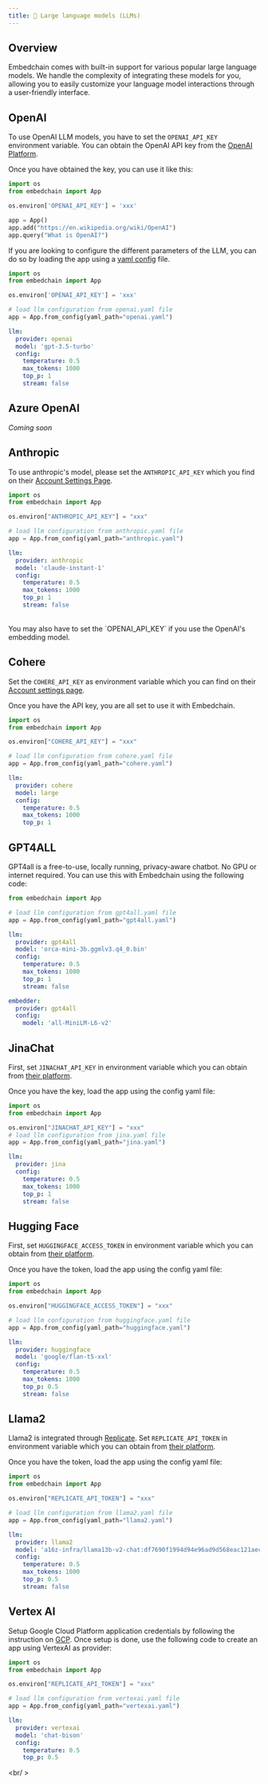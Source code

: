 ```yaml
---
title: 🤖 Large language models (LLMs)
---
```


## Overview

Embedchain comes with built-in support for various popular large language models. We handle the complexity of integrating these models for you, allowing you to easily customize your language model interactions through a user-friendly interface.

<CardGroup cols={4}>
  <Card title="OpenAI" href="#openai"></Card>
  <Card title="Azure OpenAI" href="#azure-openai"></Card>
  <Card title="Anthropic" href="#anthropic"></Card>
  <Card title="Cohere" href="#cohere"></Card>
  <Card title="GPT4All" href="#gpt4all"></Card>
  <Card title="JinaChat" href="#jinachat"></Card>
  <Card title="Hugging Face" href="#hugging-face"></Card>
  <Card title="Llama2" href="#llama2"></Card>
  <Card title="Vertex AI" href="#vertex-ai"></Card>
</CardGroup>

## OpenAI

To use OpenAI LLM models, you have to set the `OPENAI_API_KEY` environment variable. You can obtain the OpenAI API key from the [OpenAI Platform](https://platform.openai.com/account/api-keys).

Once you have obtained the key, you can use it like this:

```python
import os
from embedchain import App

os.environ['OPENAI_API_KEY'] = 'xxx'

app = App()
app.add("https://en.wikipedia.org/wiki/OpenAI")
app.query("What is OpenAI?")
```

If you are looking to configure the different parameters of the LLM, you can do so by loading the app using a [yaml config](https://github.com/embedchain/embedchain/blob/main/embedchain/yaml/chroma.yaml) file. 

<CodeGroup>

```python main.py
import os
from embedchain import App

os.environ['OPENAI_API_KEY'] = 'xxx'

# load llm configuration from openai.yaml file
app = App.from_config(yaml_path="openai.yaml")
```

```yaml openai.yaml
llm:
  provider: openai
  model: 'gpt-3.5-turbo'
  config:
    temperature: 0.5
    max_tokens: 1000
    top_p: 1
    stream: false
```

</CodeGroup>


## Azure OpenAI

_Coming soon_

## Anthropic

To use anthropic's model, please set the `ANTHROPIC_API_KEY` which you find on their [Account Settings Page](https://console.anthropic.com/account/keys).

<CodeGroup>

```python main.py
import os
from embedchain import App

os.environ["ANTHROPIC_API_KEY"] = "xxx"

# load llm configuration from anthropic.yaml file
app = App.from_config(yaml_path="anthropic.yaml")
```

```yaml anthropic.yaml
llm:
  provider: anthropic
  model: 'claude-instant-1'
  config:
    temperature: 0.5
    max_tokens: 1000
    top_p: 1
    stream: false
```

</CodeGroup>

<br />

<Tip>
You may also have to set the `OPENAI_API_KEY` if you use the OpenAI's embedding model.
</Tip>


## Cohere

Set the `COHERE_API_KEY` as environment variable which you can find on their [Account settings page](https://dashboard.cohere.com/api-keys).

Once you have the API key, you are all set to use it with Embedchain.

<CodeGroup>

```python main.py
import os
from embedchain import App

os.environ["COHERE_API_KEY"] = "xxx"

# load llm configuration from cohere.yaml file
app = App.from_config(yaml_path="cohere.yaml")
```

```yaml cohere.yaml
llm:
  provider: cohere
  model: large
  config:
    temperature: 0.5
    max_tokens: 1000
    top_p: 1
```

</CodeGroup>

## GPT4ALL

GPT4all is a free-to-use, locally running, privacy-aware chatbot. No GPU or internet required. You can use this with Embedchain using the following code:

<CodeGroup>

```python main.py
from embedchain import App

# load llm configuration from gpt4all.yaml file
app = App.from_config(yaml_path="gpt4all.yaml")
```

```yaml gpt4all.yaml
llm:
  provider: gpt4all
  model: 'orca-mini-3b.ggmlv3.q4_0.bin'
  config:
    temperature: 0.5
    max_tokens: 1000
    top_p: 1
    stream: false

embedder:
  provider: gpt4all
  config:
    model: 'all-MiniLM-L6-v2'
```
</CodeGroup>


## JinaChat

First, set `JINACHAT_API_KEY` in environment variable which you can obtain from [their platform](https://chat.jina.ai/api).

Once you have the key, load the app using the config yaml file:

<CodeGroup>

```python main.py
import os
from embedchain import App

os.environ["JINACHAT_API_KEY"] = "xxx"
# load llm configuration from jina.yaml file
app = App.from_config(yaml_path="jina.yaml")
```

```yaml jina.yaml
llm:
  provider: jina
  config:
    temperature: 0.5
    max_tokens: 1000
    top_p: 1
    stream: false
```
</CodeGroup>


## Hugging Face

First, set `HUGGINGFACE_ACCESS_TOKEN` in environment variable which you can obtain from [their platform](https://huggingface.co/settings/tokens).

Once you have the token, load the app using the config yaml file:

<CodeGroup>

```python main.py
import os
from embedchain import App

os.environ["HUGGINGFACE_ACCESS_TOKEN"] = "xxx"

# load llm configuration from huggingface.yaml file
app = App.from_config(yaml_path="huggingface.yaml")
```

```yaml huggingface.yaml
llm:
  provider: huggingface
  model: 'google/flan-t5-xxl'
  config:
    temperature: 0.5
    max_tokens: 1000
    top_p: 0.5
    stream: false
```
</CodeGroup>

## Llama2

Llama2 is integrated through [Replicate](https://replicate.com/).  Set `REPLICATE_API_TOKEN` in environment variable which you can obtain from [their platform](https://replicate.com/account/api-tokens).

Once you have the token, load the app using the config yaml file:

<CodeGroup>

```python main.py
import os
from embedchain import App

os.environ["REPLICATE_API_TOKEN"] = "xxx"

# load llm configuration from llama2.yaml file
app = App.from_config(yaml_path="llama2.yaml")
```

```yaml llama2.yaml
llm:
  provider: llama2
  model: 'a16z-infra/llama13b-v2-chat:df7690f1994d94e96ad9d568eac121aecf50684a0b0963b25a41cc40061269e5'
  config:
    temperature: 0.5
    max_tokens: 1000
    top_p: 0.5
    stream: false
```
</CodeGroup>

## Vertex AI

Setup Google Cloud Platform application credentials by following the instruction on [GCP](https://cloud.google.com/docs/authentication/external/set-up-adc). Once setup is done, use the following code to create an app using VertexAI as provider:

<CodeGroup>

```python main.py
import os
from embedchain import App

os.environ["REPLICATE_API_TOKEN"] = "xxx"

# load llm configuration from vertexai.yaml file
app = App.from_config(yaml_path="vertexai.yaml")
```

```yaml vertexai.yaml
llm:
  provider: vertexai
  model: 'chat-bison'
  config:
    temperature: 0.5
    top_p: 0.5
```
</CodeGroup>

<br/ >
<Snippet file="missing-llm-tip.mdx" />
